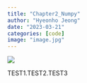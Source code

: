 ```yaml
---
title: "Chapter2_Numpy"
author: "Hyeonho Jeong"
date: "2023-03-21"
categories: [code]
image: "image.jpg"
---
```


![](image.jpg)


TEST1.TEST2.TEST3